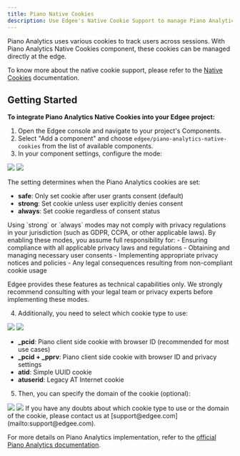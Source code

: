 ```yaml
---
title: Piano Native Cookies
description: Use Edgee's Native Cookie Support to manage Piano Analytics cookies at the edge.
---
```



<EdgeeSdk />


Piano Analytics uses various cookies to track users across sessions. With Piano Analytics Native Cookies component, 
these cookies can be managed directly at the edge.

To know more about the native cookie support, please refer to the [Native Cookies](/services/data-collection/native-cookies) documentation.

## Getting Started

**To integrate Piano Analytics Native Cookies into your Edgee project:**

1. Open the Edgee console and navigate to your project's Components.
2. Select "Add a component" and choose `edgee/piano-analytics-native-cookies` from the list of available components.
3. In your component settings, configure the mode:

<Frame caption="Go to your project > Components > Your Piano Analytics Native Cookies component">
  <img className="block dark:hidden" src="/images/native-cookie-support-light.png"/>
  <img className="hidden dark:block" src="/images/native-cookie-support-dark.png"/>
</Frame>

The setting determines when the Piano Analytics cookies are set:

- **safe**: Only set cookie after user grants consent (default)
- **strong**: Set cookie unless user explicitly denies consent
- **always**: Set cookie regardless of consent status

<Warning>
  Using `strong` or `always` modes may not comply with privacy regulations in your jurisdiction (such as GDPR, CCPA, or other applicable laws). 
  By enabling these modes, you assume full responsibility for:
  - Ensuring compliance with all applicable privacy laws and regulations
  - Obtaining and managing necessary user consents
  - Implementing appropriate privacy notices and policies
  - Any legal consequences resulting from non-compliant cookie usage

  Edgee provides these features as technical capabilities only. We strongly recommend consulting with your legal team or privacy experts before implementing these modes.
</Warning>

4. Additionally, you need to select which cookie type to use:

<Frame>
  <img className="block dark:hidden" src="/images/piano-cookie-type-light.png"/>
  <img className="hidden dark:block" src="/images/piano-cookie-type-dark.png"/>
</Frame>

- **_pcid**: Piano client side cookie with browser ID (recommended for most use cases)
- **_pcid + _pprv**: Piano client side cookie with browser ID and privacy settings
- **atid**: Simple UUID cookie 
- **atuserid**: Legacy AT Internet cookie

5. Then, you can specify the domain of the cookie (optional):

<Frame>
  <img className="block dark:hidden" src="/images/piano-cookie-domain-light.png"/>
  <img className="hidden dark:block" src="/images/piano-cookie-domain-dark.png"/>
</Frame>

<Note>
  If you have any doubts about which cookie type to use or the domain of the cookie, please contact us at [support@edgee.com](mailto:support@edgee.com).
</Note>

For more details on Piano Analytics implementation, refer to the 
[official Piano Analytics documentation](https://developers.atinternet-solutions.com/piano-analytics/data-collection/how-to-send-events/collection-api).
